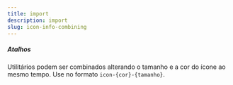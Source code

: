 ```yaml
---
title: import
description: import
slug: icon-info-combining
---
```


##### Atalhos

Utilitários podem ser combinados alterando o tamanho e a cor do ícone ao mesmo tempo. Use no formato `icon-{cor}-{tamanho}`.
